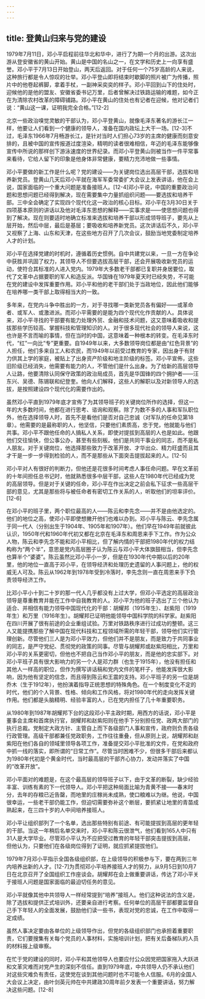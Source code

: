 ```yaml
---
---
---
```

title: 登黄山归来与党的建设
---



1979年7月11日，邓小平启程前往华北和华中，进行了为期一个月的出游。这次出游从登安徽省的黄山开始。黄山是中国的名山之一，在文学和历史上一向享有盛誉。邓小平于7月13日开始登山，两天后返回。对于任何一个75岁高龄的人来说，这种旅行都是令人惊叹的壮举。邓小平登山即将结束时歇脚的照片被广为传播，照片中的他卷起裤脚，拿着手杖，一副神采奕奕的样子。邓小平回到山下的住处时，迎候他的是他的盟友、安徽省委书记万里，后者曾解决过铁路运输的难题，如今正在为清除农村改革的障碍铺路。邓小平在黄山的住处也有记者在迎候，他对记者们说：“黄山这一课，证明我完全合格。”[12-2]

北京一些政治嗅觉灵敏的干部认为，邓小平登黄山，就像毛泽东著名的游长江一样，他要让人们看到一个健康的领导人，准备在国内政坛上大干一场。[12-3]不过，毛泽东1966年7月畅游长江，是针对当时人们担心73岁的主席的健康而刻意安排的，且被中国的宣传报道过度渲染，精明的读者很难相信，年迈的毛泽东能够像宣传中所说的那样创下游泳速度的世界纪录。而邓小平登黄山则被当作一件平常事来看待，它给人留下的印象是他身体非常健康，要精力充沛地做一些事情。

邓小平要做的新工作是什么呢？党的建设——为关键岗位选出高层干部，选拔和培养新党员。登黄山几天后邓小平就在海军军委常委扩大会议上发表讲话，他在会上说，国家面临的一个重大问题是准备接班人。[12-4]邓小平说，中国的重要政治问题和思想问题已经得到解决，现在需要集中力量抓组织问题——要选拔和培养干部。三中全会确定了实现四个现代化这一政治的核心目标。邓小平在3月30日关于四项基本原则的讲话以及他对毛泽东思想的解释——实事求是——使思想问题也得到了解决。现在则要适时地确立标准来选拔和培养干部以形成领导班子，要先从上层开始，然后中层，最后是基层；要吸收和培养新党员。这次讲话后不久，邓小平又视察了上海、山东和天津，在这些地方召开了几次会议，鼓励当地党委制定培养人才的计划。

邓小平在选择党建的时机时，遵循着历史惯例。自中共建党以来，一旦一方在争论中获胜并巩固了权力，其领导人不但要选拔高层干部，还会开展吸收新党员的运动，使符合其标准的人进入党内。1979年大多数老干部都已复职并身居要位，取代了文革中占据要职的军人和造反派。华国锋在1979年夏天时已经失势，不可能在党的建设中发挥重要作用。邓小平和他的老干部们处于当政地位，因此他们能够在培养哪一类干部上取得相当大的一致。

多年来，在党内斗争中胜出的一方，对于寻找哪一类新党员各有偏好——或革命者、或军人、或激进派。而邓小平需要的是能为四个现代化作贡献的人。具体说来，邓小平寻找的干部要有能力处理外贸、金融和技术问题，这又意味着吸收和提拔那些学历较高、掌握科技和管理知识的人。对于很多现代社会的领导人来说，这也许是不言而喻的事情，但在当时的中国，这意味着一种根本的转变。在毛泽东时代，“红”一向比“专”更重要。自1949年以来，大多数领导岗位都是由“红色背景”的人担任，他们多来自工人和农民，而1949年以前受过教育的专家，因出身于有财力供其上学的家庭，被贴上了出身资产阶级和地主阶级的标签。邓小平宣佈，这些旧阶级已经消失，他需要有能力的人，不管他们是什么出身。为了给新的高层领导人让路，他要清除认同保守政策的政治局成员，首先是华国锋的四个拥护者——汪东兴、吴德、陈锡联和纪登奎。他向人们解释，这些人的解职以及对新领导人的选拔，是按照建设四个现代化的需要作出的。

虽然邓小平直到1979年底才宣佈了为其领导班子的关键岗位所作的选择，但这一年的大多数时间，他都在进行思考、谘询和观察。除了为数不多的人事和军队职位外，他在选择领导人时，首先不是看他们是否对自己忠诚（对军队的任命见第18章）。他需要的是最称职的人，他坚信，只要他们素质高，忠于党，他就能与他们共事。邓小平不跟他任命的人搞私人关系，即使对提拔到高层的人也是如此。他跟他们交往愉快，但公事公办，甚至有些刻板。他们是共同干事业的同志，而不是私人朋友。对于关键岗位，他选择那些致力于改革开放、才华出众、精力旺盛而且其才干是一步一步得到检验的人，而不是那些从下面突击提拔起来的人。[12-5]

邓小平对人有很好的判断力，但他还是花很多时间考虑人事任命问题。早在文革前的十年间担任总书记时，他就熟悉很多中层干部，这些人在1980年代已经成为党的高层领导。但是对于关键的任命，邓小平在作出决定之前会私下征求一些高层干部的意见，尤其是那些将与被任命者有密切工作关系的人，听取他们的坦率评价。[12-6]

在邓小平的班子里，两个职位最高的人——陈云和李先念——并不是由他选定的。他们的地位之高，使邓小平即使想撇开他们也难以办到。邓小平与陈云、李先念属于同一代人（分别出生于1904年、1905年和1907年）。他们早在1949年前就彼此认识，1950年代和1960年代初又都在北京在毛泽东和周恩来手下工作。作为公众人物，陈云和李先念不能和邓小平相比，但了解内情的干部把1980年代的权力结构称为“两个半”，意思是党内高层圈子认为陈云与邓小平大体旗鼓相当，但李先念也算半个“婆婆”。陈云虽然比邓小平小一岁，但是在1930年代中期以后的20年里，他的地位一直高于邓小平，在领导经济和处理历史遗留的人事问题上，他的权威无人可及。陈云从1962年到1978年受到冷落时，李先念则一直在周恩来手下负责领导经济工作。

比邓小平小十到二十岁的那一代人几乎都没有上过大学，但邓小平选定的高层政治领导是尊重教育并能在工作中自我教育的人。邓小平为他的班子选出了三个他认为适合、并相信有能力领导中国现代化的干部：胡耀邦（1915年生）、赵紫阳（1919年生）和万里（1916年生）。胡耀邦已证明他能领导中国科学院的科学家。赵紫阳在四川开展了很有前途的企业重组试验。万里对铁路秩序进行过成功的整顿。这三人又能提携那些了解中国在现代科技和工程领域所需的年轻干部，领导他们实行管理创新。尽管他们三人是为邓小平效力，但他们并不是朋友，而是致力于共同事业的同志，是严守党纪、贯彻党的政策的同事。尽管与胡耀邦或赵紫阳相比，万里和邓小平的关系更密切，但他也不把自己当作邓小平的朋友，而是他的忠实部下。对邓小平班子具有很大影响力的另一个人是邓力群（也生于1915年），他没有担任和其他人一样高的职位，但作为撰写讲话稿和党内文件的笔杆子，他能发挥很大影响，因为他有坚定的信念，而且得到陈云和王震的支持。邓小平班子的另一位是胡乔木（生于1912年），他扮演着指导正统思想的特殊角色。在一个制度变化不定的时代，他们的个人背景、性格、倾向和工作风格，将对1980年代的走向发挥关键作用。他们都是头脑精明、经验丰富的人，已在党内担任了几十年重要职务。

从1980年到1987年胡耀邦下台的这段邓小平主政时期，用西方的话说，邓小平是董事会主席和首席执行官，胡耀邦和赵紫阳则在他手下分别担任党、政两大部门的执行总裁。党制定大政方针、主管自上而下各级部门人事和宣传，政府则负责各级行政管理。高级干部都兼任党政职务，工作往往重叠，但从原则上说，胡耀邦和赵紫阳在他们各自的领域里领导各项工作，准备提交邓小平批准的文件，在党和政府中抓一线的落实，即所谓的“日常工作”。尽管当时困难不少，但很多干部后来都认为1980年代初是个黄金时代，当时最高层的干部齐心协力，发动并落实了中国的“改革开放”。

邓小平面对的难题是，在这个最高层的领导班子以下，由于文革的断裂，缺少经验丰富、训练有素的下一代领导人。邓小平把这种局面比喻为青黄不接——春末时分，去年的存粮已近告罄，而地里的庄稼尚未成熟，使口粮难以为继。他说，中国很幸运，一些老干部仍能工作，但迫切需要弥补这个断层，要抓紧让地里的青苗成熟起来，在三四十岁的人中间培养接班人。

邓小平让组织部列了一个名单，选出那些特别有前途、有可能提拔到高层的更年轻的干部。当这一年稍后名单交来时，邓小平和陈云很泄气，他们看到165人中只有31人是大学毕业。尽管邓小平认为不应把受过教育的年轻干部突击提拔到高层，但他认为，只要他们在各级岗位得到了证明，就应抓紧提拔他们。

1979年7月邓小平指示全国各级组织部，在上级领导的积极参与下，要在两到三年内培养出新的人才。[12-7]为贯彻邓小平培养接班人才的努力，从9月5日到10月7日在北京召开了全国组织工作座谈会。胡耀邦在会上做重要讲话，传达了邓小平关于接班人问题是国家面临的最迫切任务的意见。

邓小平就像其他中共领导人一样经常提到“培养”接班人。他们这种说法的含义是，除了选拔和提供正式培训外，还要亲自进行考察。任何单位的高层干部都要监督自己手下年轻人的全面发展，鼓励他们读一些书，表现对党的忠诚，在工作中取得一定成绩。

虽然人事决定要由各单位的上级领导作出，但党的各级组织部门也承担着重要职责，它们要搜集有关每个党员的人事材料，实施培训计划，把有关后备梯队的人员的材料报上级审察。

在忙于党的建设的同时，邓小平和其他领导人也要应付公众因党把国家拖入大跃进和文革灾难而对党产生的深刻不信任。直到1979年底，中共领导人仍不承认他们对这些灾难负有责任，这使党在谈到其他问题时也不可能令人信服。6月的全国人大会议上决定，由叶剑英元帅在中共建政30周年前夕发表一个重要讲话，努力解决这些问题。[12-8]